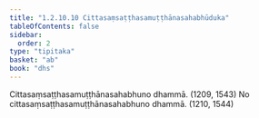 ```yaml
---
title: "1.2.10.10 Cittasaṃsaṭṭhasamuṭṭhānasahabhūduka"
tableOfContents: false
sidebar:
  order: 2
type: "tipitaka"
basket: "ab"
book: "dhs"
---
```



<DynamicBreadcrumb />

<Division number="86" book="dhs" bookNo="29" page="12">

<Paragraph number="204" book="dhs">
Cittasaṃsaṭṭhasamuṭṭhānasahabhuno dhammā. (<Emphasis>1209, 1543</Emphasis>)
</Paragraph>

<Paragraph number="205" book="dhs">
No cittasaṃsaṭṭhasamuṭṭhānasahabhuno dhammā. (<Emphasis>1210, 1544</Emphasis>)
</Paragraph>
</Division>